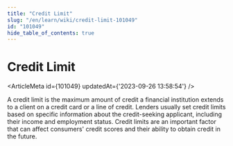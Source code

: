 ```yaml
---
title: "Credit Limit"
slug: "/en/learn/wiki/credit-limit-101049"
id: "101049"
hide_table_of_contents: true
---
```



# Credit Limit

<ArticleMeta id={101049} updatedAt={'2023-09-26 13:58:54'} />
<div className='border-solid border-b border-t-0 my-4 border-[var(--ifm-color-gray-300)]' />

A credit limit is the maximum amount of credit a financial institution extends to a client on a credit card or a line of credit. Lenders usually set credit limits based on specific information about the credit-seeking applicant, including their income and employment status. Credit limits are an important factor that can affect consumers' credit scores and their ability to obtain credit in the future.
